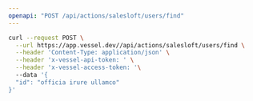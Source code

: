 ```yaml
---
openapi: "POST /api/actions/salesloft/users/find"
---
```


<RequestExample>

```bash Request
curl --request POST \
  --url https://app.vessel.dev//api/actions/salesloft/users/find \
  --header 'Content-Type: application/json' \
  --header 'x-vessel-api-token: ' \
  --header 'x-vessel-access-token: '\ 
  --data '{
  "id": "officia irure ullamco"
}'
```

</RequestExample>


      